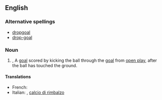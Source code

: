 ==English==

===Alternative spellings===
*[[dropgoal]]
*[[drop-goal]]

===Noun===
{{en-noun|sg=[[drop]] [[goal]]}}

# {{rugby union}}, {{rugby league}} A [[goal]] scored by kicking the ball through the [[goal]] from [[open play]], after the ball has touched the ground.

====Translations====
*French: {{t+|fr|drop|m}}
*Italian: {{t+|it|drop|m}}, [[calcio di rimbalzo]] {{m}}